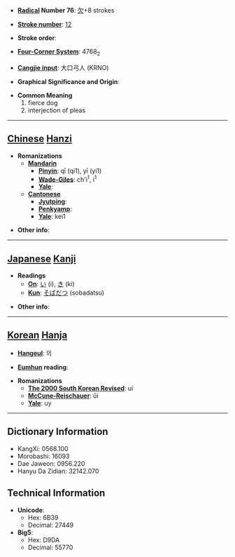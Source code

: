 * '''[[Wiktionary:Chinese radical index| Radical]] Number 76''': [[Wiktionary:Chinese radical index 欠|欠]]+8 strokes

* '''[[Wiktionary:Chinese total strokes index|Stroke number]]''': [[Wiktionary:Chinese total strokes index 12|12]]

* '''Stroke order''': 

* '''[[Wiktionary:Chinese four corner index|Four-Corner System]]''': 4768<sub>2</sub>

* '''[[Wiktionary:Chinese Cangjie index|Cangjie input]]''': 大口弓人 (KRNO)

* '''Graphical Significance and Origin''': 

* '''Common Meaning'''
*#fierce dog
*# interjection of pleas


----

== [[Chinese]] [[Hanzi]] ==

* '''Romanizations'''
** '''[[Mandarin]]'''
*** '''[[Pinyin]]''': qī (qi1), yī (yi1)
*** '''[[Wade-Giles]]''': ch'i<sup>1</sup>, i<sup>1</sup>
*** '''[[Yale]]''': 
** '''[[Cantonese]]'''
*** '''[[Jyutping]]''':
*** '''[[Penkyamp]]''': 
*** '''[[Yale]]''': kei1

* '''Other info''': 

----

== [[Japanese]] [[Kanji]] ==

* '''Readings'''
** '''[[On]]''': [[い]] (i), [[き]] (ki)
** '''[[Kun]]''': [[そばだつ]] (sobadatsu)

* '''Other info''':  

----

== [[Korean]] [[Hanja]] ==

* '''[[Hangeul]]''': 의

* '''[[Eumhun]] reading''': 

* '''Romanizations'''
** '''[[The 2000 South Korean Revised Romanization|The 2000 South Korean Revised]]''': ui
** '''[[McCune-Reischauer]]''': ŭi
** '''[[Yale]]''': uy

----

== Dictionary Information ==

* KangXi: 0568.100
* Morobashi: 16093
* Dae Jaweon: 0956.220
* Hanyu Da Zidian: 32142.070

== Technical Information ==

* '''Unicode''':
** Hex: 6B39
** Decimal: 27449
* '''Big5''':
** Hex: D9DA
** Decimal: 55770